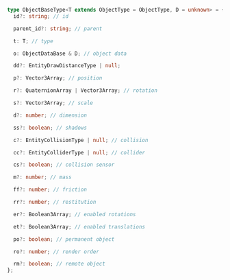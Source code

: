 ```ts
type ObjectBaseType<T extends ObjectType = ObjectType, D = unknown> = {
  id?: string; // id

  parent_id?: string; // parent

  t: T; // type

  o: ObjectDataBase & D; // object data

  dd?: EntityDrawDistanceType | null;

  p?: Vector3Array; // position

  r?: QuaternionArray | Vector3Array; // rotation

  s?: Vector3Array; // scale

  d?: number; // dimension

  ss?: boolean; // shadows

  c?: EntityCollisionType | null; // collision

  cc?: EntityColliderType | null; // collider

  cs?: boolean; // collision sensor

  m?: number; // mass

  ff?: number; // friction

  rr?: number; // restitution

  er?: Boolean3Array; // enabled rotations

  et?: Boolean3Array; // enabled translations

  po?: boolean; // permanent object

  ro?: number; // render order

  rm?: boolean; // remote object
};
```
